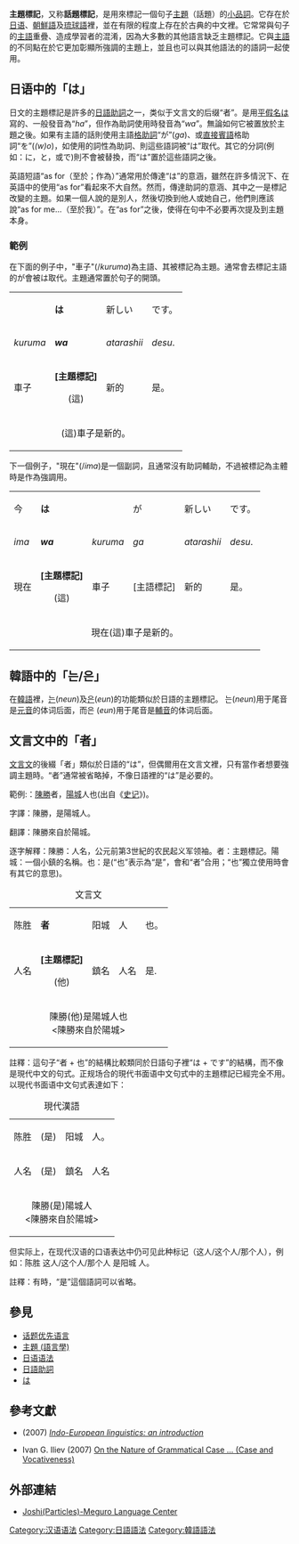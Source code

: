 {{noteTA
|1=zh-cn:语法;zh-hk:文法;zh-tw:文法;語法=>zh-tw:文法;
|2=zh-cn:单词;zh-tw:單字;單詞=>zh-tw:單字;
}}
'''主題標記'''，又称'''話題標記'''，是用來標記一個句子[[主題_(語言學)|主題]]（話題）的[[小品詞|小品詞]]。它存在於[[日语|日语]]、[[朝鮮語|朝鮮語]]及[[琉球語|琉球語]]裡，並在有限的程度上存在於古典的中文裡。它常常與句子的[[主語|主語]]重疊、造成學習者的混淆，因為大多數的其他語言缺乏主題標記。它與[[主語|主語]]的不同點在於它更加彰顯所強調的主題上，並且也可以與其他語法的的語詞一起使用。

==日语中的「は」==
日文的主題標記是許多的[[日語助詞|日語助詞]]之一，类似于文言文的后缀“者”。是用[[平假名|平假名]][[日语语法|は]]寫的、一般發音為“''ha''”，但作為助詞使用時發音為“''wa''”。無論如何它被置放於主題之後。如果有主語的話則使用主語[[日語助詞|格助詞]]“が”(''ga'')、或[[受詞|直接賓語]]格助詞“を”(''(w)o'')，如使用的詞性為助詞、則這些語詞被“は”取代。其它的分詞(例如：に，と，或で)則不會被替換，而“は”置於這些語詞之後。

英語短語“as for（至於；作為）”通常用於傳達“は”的意涵，雖然在許多情況下、在英語中的使用“as for”看起來不大自然。然而，傳達助詞的意涵、其中之一是標記改變的主題。如果一個人說的是別人，然後切換到他人或她自己，他們則應該說{{lang|ja|私は}}“as for me...（至於我）”。在“as for”之後，使得在句中不必要再次提及到主題本身。

===範例===
在下面的例子中，"車子"({{lang|ja|車}}/''kuruma'')為主語、其被標記為主題。通常會去標記主語的が會被は取代。主題通常置於句子的開頭。
{| class="wikitable"
|{{lang|ja|車}} || '''は''' || 新しい || です。
|-
|''kuruma'' || '''''wa''''' || ''atarashii'' || ''desu''.
|-
|車子 || '''[主題標記]'''<br><center>(這)</center> || 新的|| 是。
|-
| colspan=4 align=center | (這)車子是新的。
|}
下一個例子，"現在"({{lang|ja|今}}/''ima'')是一個副詞，且通常沒有助詞輔助，不過被標記為主體時是作為強調用。
{| class="wikitable"
|今 || '''は''' || {{lang|ja|車}} || が || 新しい || です。
|-
|''ima'' || '''''wa''''' || ''kuruma'' || ''ga'' || ''atarashii'' || ''desu''.
|-
|現在 || '''[主題標記]'''<br><center>(這)</center> || 車子 || [主語標記] || 新的 || 是。
|- 
| colspan=6 align=center | 現在(這)車子是新的。
|}

==韓語中的「는/은」==
在[[韓語|韓語]]裡，[[wikt:는|는]](''neun'')及[[wikt:은|은]](''eun'')的功能類似於日語的主題標記。 는(''neun'')用于尾音是[[元音|元音]]的体词后面，而은 (''eun'')用于尾音是[[輔音|輔音]]的体词后面。

==文言文中的「者」==
[[文言文|文言文]]的後綴「者」類似於日語的“は”，但偶爾用在文言文裡，只有當作者想要強調主題時。“者”通常被省略掉，不像日語裡的“は”是必要的。

範例:：[[陳勝|陳勝]]者，[[方城县|陽城]]人也(出自《[[史记|史记]]》)。

字譯：陳勝，是陽城人。

翻譯：陳勝來自於陽城。

逐字解釋：陳勝：人名，公元前第3世紀的农民起义军领袖。者：主題標記。陽城：一個小鎮的名稱。也：是(“也”表示為“是”，會和“者”合用；“也”獨立使用時會有其它的意思)。

{| class="wikitable"
|+文言文
|-
|陈胜 || '''者''' || 阳城 || 人 || 也。
|-
|人名 || '''[主題標記]'''<br><center>(他)</center> || 鎮名 || 人名 || 是.
|- 
| colspan=6 align=center |  陳勝(他)是陽城人也<br><陳勝來自於陽城>
|}

註釋：這句子“者 + 也”的結構比較類同於日語句子裡“は + です”的結構，而不像是現代中文的句式。正规场合的現代书面语中文句式中的主題標記已經完全不用。以現代书面语中文句式表達如下：
{| class="wikitable"
|+現代漢語
|-
|陈胜 || (是) ||阳城 || 人。
|-
|人名 || (是) ||鎮名 || 人名
|- 
| colspan=6 align=center |  陳勝(是)陽城人<br><陳勝來自於陽城>
|}

但实际上，在现代汉语的口语表达中仍可见此种标记（这人/这个人/那个人），例如：陈胜 这人/这个人/那个人 是阳城 人。

註釋：有時，“是”這個語詞可以省略。

==參見==
*[[话题优先语言|话题优先语言]]
*[[主題_(語言學)|主題 (語言學)]]
*[[日语语法|日语语法]]
*[[日語助詞|日語助詞]]
*[[Wiktionary:は#助詞|は]]

==參考文獻==
{{refbegin}}
* {{link-en|James Clackson|James Clackson}} (2007) [http://books.google.com/books?id=DJDjNp6wODoC&pg=PA90 ''Indo-European linguistics: an introduction''] {{Wayback|url=http://books.google.com/books?id=DJDjNp6wODoC&pg=PA90 |date=20201224173917 }}
* Ivan G. Iliev (2007) [http://www.scribd.com/doc/133271099/Ivan-G-Iliev-CASE-AND-VOCATIVENESS On the Nature of Grammatical Case ... (Case and Vocativeness)]{{Wayback|url=http://www.scribd.com/doc/133271099/Ivan-G-Iliev-CASE-AND-VOCATIVENESS |date=20130927224034 }}
{{refend}}

==外部連結==
*[https://web.archive.org/web/20100331205906/http://www.mlcjapanese.co.jp/DownloadF/Kyouzai/ParticlesRomaji.pdf Joshi(Particles)-Meguro Language Center]
 
[[Category:汉语语法|Category:汉语语法]]
[[Category:日語語法|Category:日語語法]]
[[Category:韓語語法|Category:韓語語法]]